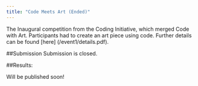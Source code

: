 ```yaml
---
title: "Code Meets Art (Ended)"
---
```


The Inaugural competition from the Coding Initiative, which merged Code with Art. 
Participants had to create an art piece using code. Further details can be found [here] (/event1/details.pdf).

##Submission
Submission is closed.

##Results:

Will be published soon!

